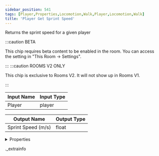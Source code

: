 ```yaml
---
sidebar_position: 541
tags: [Player,Properties,Locomotion,Walk,Player,Locomotion,Walk]
title: 'Player Get Sprint Speed'
---
```


Returns the sprint speed for a given player

:::caution BETA

This chip requires beta content to be enabled in the room. You can access the setting in "This Room -> Settings".

:::
:::caution ROOMS V2 ONLY

This chip is exclusive to Rooms V2. It will not show up in Rooms V1.

:::


<IChip uuid="345866e8-5b3b-41f1-84b7-e357643be3c7" />

| Input Name | Input Type |
|-----------|-----------|
| Player | player |

| Output Name | Output Type |
|-----------|-----------|
| Sprint Speed (m/s) | float |


<details>
  <summary>Properties</summary>
  <div>
    <div>
    <table>
      <thead>
        <tr>
          <th>Room availability:</th>
          <th>Rooms V2 only</th>
        </tr>
        <tr>
          <th>Is beta required?</th>
          <th>Yes</th>
        </tr>
        <tr>
          <th>Is this chip a trolling risk?</th>
          <th>No</th>
        </tr>
        <tr>
          <th>Is this chip a role assignment risk?</th>
          <th>No</th>
        </tr>
        <tr>
          <th>Chip UUID</th>
          <th>345866e8-5b3b-41f1-84b7-e357643be3c7</th>
        </tr>
      </thead>
    </table>
    </div>
  </div>
</details>

._extrainfo